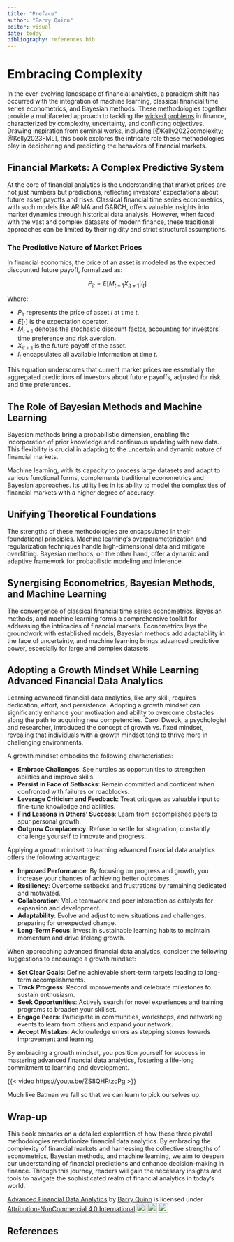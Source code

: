 ```yaml
---
title: "Preface"
author: "Barry Quinn"
editor: visual
date: today
bibliography: references.bib
---
```


# Embracing Complexity {.unnumbered}

In the ever-evolving landscape of financial analytics, a paradigm shift has occurred with the integration of machine learning, classical financial time series econometrics, and Bayesian methods. These methodologies together provide a multifaceted approach to tackling the [wicked problems](https://q-rap.connect.qub.ac.uk/FAB/about.html) in finance, characterized by complexity, uncertainty, and conflicting objectives. Drawing inspiration from seminal works, including [@Kelly2022complexity; @Kelly2023FML], this book explores the intricate role these methodologies play in deciphering and predicting the behaviors of financial markets.

## Financial Markets: A Complex Predictive System {.unnumbered}

At the core of financial analytics is the understanding that market prices are not just numbers but predictions, reflecting investors' expectations about future asset payoffs and risks. Classical financial time series econometrics, with such models like ARIMA and GARCH, offers valuable insights into market dynamics through historical data analysis. However, when faced with the vast and complex datasets of modern finance, these traditional approaches can be limited by their rigidity and strict structural assumptions.

### The Predictive Nature of Market Prices {.unnumbered}

In financial economics, the price of an asset is modeled as the expected discounted future payoff, formalized as:

$$P_{it} = E[M_{t+1} X_{it+1} | I_t ]$$

Where:

-   $P_{it}$ represents the price of asset $i$ at time $t$.
-   $E[\cdot]$ is the expectation operator.
-   $M_{t+1}$ denotes the stochastic discount factor, accounting for investors' time preference and risk aversion.
-   $X_{it+1}$ is the future payoff of the asset.
-   $I_t$ encapsulates all available information at time $t$.

This equation underscores that current market prices are essentially the aggregated predictions of investors about future payoffs, adjusted for risk and time preferences.

## The Role of Bayesian Methods and Machine Learning {.unnumbered}

Bayesian methods bring a probabilistic dimension, enabling the incorporation of prior knowledge and continuous updating with new data. This flexibility is crucial in adapting to the uncertain and dynamic nature of financial markets.

Machine learning, with its capacity to process large datasets and adapt to various functional forms, complements traditional econometrics and Bayesian approaches. Its utility lies in its ability to model the complexities of financial markets with a higher degree of accuracy.

## Unifying Theoretical Foundations {.unnumbered}

The strengths of these methodologies are encapsulated in their foundational principles. Machine learning's overparameterization and regularization techniques handle high-dimensional data and mitigate overfitting. Bayesian methods, on the other hand, offer a dynamic and adaptive framework for probabilistic modeling and inference.

## Synergising Econometrics, Bayesian Methods, and Machine Learning {.unnumbered}

The convergence of classical financial time series econometrics, Bayesian methods, and machine learning forms a comprehensive toolkit for addressing the intricacies of financial markets. Econometrics lays the groundwork with established models, Bayesian methods add adaptability in the face of uncertainty, and machine learning brings advanced predictive power, especially for large and complex datasets.

## Adopting a Growth Mindset While Learning Advanced Financial Data Analytics {.unnumbered}

Learning advanced financial data analytics, like any skill, requires dedication, effort, and persistence. Adopting a growth mindset can significantly enhance your motivation and ability to overcome obstacles along the path to acquiring new competencies. Carol Dweck, a psychologist and researcher, introduced the concept of growth vs. fixed mindset, revealing that individuals with a growth mindset tend to thrive more in challenging environments.

A growth mindset embodies the following characteristics:

-   **Embrace Challenges**: See hurdles as opportunities to strengthen abilities and improve skills.
-   **Persist in Face of Setbacks**: Remain committed and confident when confronted with failures or roadblocks.
-   **Leverage Criticism and Feedback**: Treat critiques as valuable input to fine-tune knowledge and abilities.
-   **Find Lessons in Others' Success**: Learn from accomplished peers to spur personal growth.
-   **Outgrow Complacency**: Refuse to settle for stagnation; constantly challenge yourself to innovate and progress.

Applying a growth mindset to learning advanced financial data analytics offers the following advantages:

-   **Improved Performance**: By focusing on progress and growth, you increase your chances of achieving better outcomes.
-   **Resiliency**: Overcome setbacks and frustrations by remaining dedicated and motivated.
-   **Collaboration**: Value teamwork and peer interaction as catalysts for expansion and development.
-   **Adaptability**: Evolve and adjust to new situations and challenges, preparing for unexpected change.
-   **Long-Term Focus**: Invest in sustainable learning habits to maintain momentum and drive lifelong growth.

When approaching advanced financial data analytics, consider the following suggestions to encourage a growth mindset:

-   **Set Clear Goals**: Define achievable short-term targets leading to long-term accomplishments.
-   **Track Progress**: Record improvements and celebrate milestones to sustain enthusiasm.
-   **Seek Opportunities**: Actively search for novel experiences and training programs to broaden your skillset.
-   **Engage Peers**: Participate in communities, workshops, and networking events to learn from others and expand your network.
-   **Accept Mistakes**: Acknowledge errors as stepping stones towards improvement and learning.

By embracing a growth mindset, you position yourself for success in mastering advanced financial data analytics, fostering a life-long commitment to learning and development.

{{< video https://youtu.be/ZS8QHRtzcPg >}}

Much like Batman we fall so that we can learn to pick ourselves up.

## Wrap-up {.unnumbered}

This book embarks on a detailed exploration of how these three pivotal methodologies revolutionize financial data analytics. By embracing the complexity of financial markets and harnessing the collective strengths of econometrics, Bayesian methods, and machine learning, we aim to deepen our understanding of financial predictions and enhance decision-making in finance. Through this journey, readers will gain the necessary insights and tools to navigate the sophisticated realm of financial analytics in today's world.

<p xmlns:cc="http://creativecommons.org/ns#" xmlns:dct="http://purl.org/dc/terms/"><a property="dct:title" rel="cc:attributionURL" href="https://q-rap.connect.qub.ac.uk/AFDA/">Advanced Financial Data Analytics</a> by <a rel="cc:attributionURL dct:creator" property="cc:attributionName" href="https://quinference.come">Barry Quinn</a> is licensed under <a href="http://creativecommons.org/licenses/by-nc/4.0/?ref=chooser-v1" target="_blank" rel="license noopener noreferrer" style="display:inline-block;">Attribution-NonCommercial 4.0 International<img style="height:22px!important;margin-left:3px;vertical-align:text-bottom;" src="https://mirrors.creativecommons.org/presskit/icons/cc.svg?ref=chooser-v1"><img style="height:22px!important;margin-left:3px;vertical-align:text-bottom;" src="https://mirrors.creativecommons.org/presskit/icons/by.svg?ref=chooser-v1"><img style="height:22px!important;margin-left:3px;vertical-align:text-bottom;" src="https://mirrors.creativecommons.org/presskit/icons/nc.svg?ref=chooser-v1"></a></p>

## References